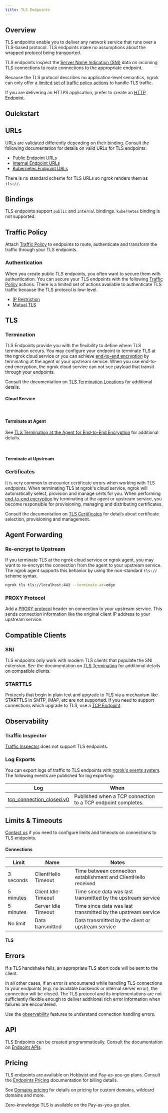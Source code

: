 ```yaml
---
title: TLS Endpoints
---
```



## Overview

TLS endpoints enable you to deliver any network service that runs over a
TLS-based protocol. TLS endpoints make no assumptions about the wrapped
protocol being transported.

TLS endpoints inspect the [Server Name Indication (SNI)](#sni)
data on incoming TLS connections to route connections to the appropriate
endpoint.

Because the TLS protocol describes no application-level semantics, ngrok can
only offer a [limited set of traffic policy actions](/traffic-policy/actions/)
to handle TLS traffic.

If you are delivering an HTTPS application, prefer to create an [HTTP
Endpoint](/universal-gateway/http/).

## Quickstart

<Tabs>
	<Tab title="Agent CLI">
		<CustomDomainAgentCliExample />
	</Tab>
	<Tab title="Agent Config">
		<CustomDomainAgentConfigExample />
	</Tab>
	<Tab title="SSH Reverse Tunnel">
		<CustomDomainSshExample />
	</Tab>
	<Tab title="Go">
		<CustomDomainGoSdkExample />
	</Tab>
	<Tab title="Javascript">
		<CustomDomainJavascriptSdkExample />
	</Tab>
	<Tab title="Python">
		<CustomDomainPythonSdkExample />
	</Tab>
	<Tab title="Rust">
		<CustomDomainRustSdkExample />
	</Tab>
	<Tab title="Kubernetes Controller">
		<CustomDomainKubernetesExample />
	</Tab>
</Tabs>

## URLs

URLs are validated differently depending on their
[binding](/universal-gateway/bindings). Consult the
following documentation for details on valid URLs for TLS endpoints:

- [Public Endpoint URLs](/universal-gateway/public-endpoints/#https-tls)
- [Internal Endpoint URLs](/universal-gateway/internal-endpoints/#urls)
- [Kubernetes Endpoint URLs](/universal-gateway/kubernetes-endpoints/#urls)

There is no standard scheme for TLS URLs so ngrok renders them as `tls://`.

## Bindings

TLS endpoints support `public` and `internal` bindings. `kubernetes` binding is
not supported.

## Traffic Policy

Attach [Traffic Policy](/traffic-policy/) to endpoints to route, authenticate
and transform the traffic through your TLS endpoints.

### Authentication

When you create public TLS endpoints, you often want to secure them with
authentication. You can secure your TLS endpoints with the following [Traffic
Policy](/traffic-policy/) actions. There is a limited set of actions available
to authenticate TLS traffic because the TLS protocol is low-level.

- [IP Restriction](/traffic-policy/actions/restrict-ips/)
- [Mutual TLS](/traffic-policy/actions/terminate-tls/)

## TLS

### Termination

TLS Endpoints provide you with the flexibility to define where TLS termination
occurs. You may configure your endpoint to terminate TLS at the ngrok cloud
service or you can achieve [end-to-end
encryption](/universal-gateway/tls-termination/#end-to-end-encryption)
by terminating at the agent or your upstream service. When you use end-to-end
encryption, the ngrok cloud service can not see payload that transit through
your endpoints.

Consult the documentation on [TLS Termination
Locations](/universal-gateway/tls-termination/#termination-location) for
additional details.

#### Cloud Service

<Tabs>
	<Tab title="Agent CLI">
		<CustomDomainAgentCliExample />
	</Tab>
	<Tab title="Agent Config">
		<CustomDomainAgentConfigExample />
	</Tab>
	<Tab title="SSH Reverse Tunnel">
		<CustomDomainSshExample />
	</Tab>
	<Tab title="Go">
		<CustomDomainGoSdkExample />
	</Tab>
	<Tab title="Javascript">
		<CustomDomainJavascriptSdkExample />
	</Tab>
	<Tab title="Python">
		<CustomDomainPythonSdkExample />
	</Tab>
	<Tab title="Rust">
		<CustomDomainRustSdkExample />
	</Tab>
	<Tab title="Kubernetes Controller">
		<CustomDomainKubernetesExample />
	</Tab>
</Tabs>

<br />

#### Terminate at Agent

See [TLS Termination at the Agent for End-to-End Encryption](/universal-gateway/tls-termination#end-to-end-encryption) for additional details.

<Tabs>
	<Tab title="Agent CLI">
		<AtAgentAgentCliExample />
	</Tab>
	<Tab title="Agent Config">
		<AtAgentAgentConfigExample />
	</Tab>
	<Tab title="SSH Reverse Tunnel">
		<AtAgentSshExample />
	</Tab>
	<Tab title="Go">
		<AtAgentGoSdkExample />
	</Tab>
	<Tab title="Javascript">
		<AtAgentJavascriptSdkExample />
	</Tab>
	<Tab title="Python">
		<AtAgentPythonSdkExample />
	</Tab>
	<Tab title="Rust">
		<AtAgentRustSdkExample />
	</Tab>
	<Tab title="Kubernetes Controller">
		<AtAgentKubernetesExample />
	</Tab>
</Tabs>

<br />

#### Terminate at Upstream

<Tabs>
	<Tab title="Agent CLI">
		<AtUpstreamAgentCliExample />
	</Tab>
	<Tab title="Agent Config">
		<AtUpstreamAgentConfigExample />
	</Tab>
	<Tab title="SSH Reverse Tunnel">
		<AtUpstreamSshExample />
	</Tab>
	<Tab title="Go">
		<AtUpstreamGoSdkExample />
	</Tab>
	<Tab title="Javascript">
		<AtUpstreamJavascriptSdkExample />
	</Tab>
	<Tab title="Python">
		<AtUpstreamPythonSdkExample />
	</Tab>
	<Tab title="Rust">
		<AtUpstreamRustSdkExample />
	</Tab>
	<Tab title="Kubernetes Controller">
		<AtUpstreamKubernetesExample />
	</Tab>
</Tabs>

### Certificates

It is very common to encounter certificate errors when working with TLS
endpoints. When terminating TLS at ngrok's cloud service, ngrok will
automatically select, provision and manage certs for you. When performing
[end-to-end
encryption](/universal-gateway/tls-termination/#end-to-end-encryption)
by terminating at the agent or upstream service, you become responsible for
provisioning, managing and distributing certificates.

Consult the documentation on [TLS
Certificates](/universal-gateway/tls-certificates/) for details about
certificate selection, provisioning and management.

## Agent Forwarding

### Re-encrypt to Upstream

If you terminate TLS at the ngrok cloud service or ngrok agent, you may want to
re-encrypt the connection from the agent to your upstream service. The ngrok
agent supports this behavior by using the non-standard `tls://` scheme syntax.

<Tabs>
<Tab title="Agent CLI">

```bash
ngrok tls tls://localhost:443 --terminate-at=edge
```

</Tab>
<Tab title="Agent Config">
<ReencryptUpstreamAgentConfigExample />
</Tab>
<Tab title="SSH Reverse Tunnel">
<ReencryptUpstreamSshExample />
</Tab>
<Tab title="Go">
<ReencryptUpstreamGoSdkExample />
</Tab>
<Tab title="Javascript">
<ReencryptUpstreamJavascriptSdkExample />
</Tab>
<Tab title="Python">
<ReencryptUpstreamPythonSdkExample />
</Tab>
<Tab title="Rust">
<ReencryptUpstreamRustSdkExample />
</Tab>
<Tab title="Kubernetes Controller">
<ReencryptUpstreamKubernetesExample />
</Tab>
</Tabs>

### PROXY Protocol

Add a [PROXY
protocol](https://www.haproxy.org/download/1.8/doc/proxy-protocol.txt) header
on connection to your upstream service. This sends connection information like
the original client IP address to your upstream service.

<Tabs>
	<Tab title="Agent CLI">
		<ProxyProtoAgentCliExample />
	</Tab>
	<Tab title="Agent Config">
		<ProxyProtoAgentConfigExample />
	</Tab>
	<Tab title="SSH Reverse Tunnel">
		<ProxyProtoSshExample />
	</Tab>
	<Tab title="Go">
		<ProxyProtoGoSdkExample />
	</Tab>
	<Tab title="Javascript">
		<ProxyProtoJavascriptSdkExample />
	</Tab>
	<Tab title="Python">
		<ProxyProtoPythonSdkExample />
	</Tab>
	<Tab title="Rust">
		<ProxyProtoRustSdkExample />
	</Tab>
	<Tab title="Kubernetes Controller">
		<ProxyProtoKubernetesExample />
	</Tab>
</Tabs>

## Compatible Clients

### SNI

TLS endpoints only work with modern TLS clients that populate the SNI
extension. See the documentation on [TLS
Termination](/universal-gateway/tls-termination/#sni) for additional
details on compatible clients.

### STARTTLS

Protocols that begin in plain text and upgrade to TLS via a mechanism like
STARTTLS in SMTP, IMAP, etc are not supported. If you need to support
connections which upgrade to TLS, use a [TCP
Endpoint](/universal-gateway/tcp/).

## Observability

### Traffic Inspector

[Traffic Inspector](/obs/traffic-inspection) does not support TLS endpoints.

### Log Exports

You can export logs of traffic to TLS endpoints with [ngrok's events
system](/obs/). The following events are published for log exporting:

| Log                                                                      | When                                                         |
| ------------------------------------------------------------------------ | ------------------------------------------------------------ |
| [tcp_connection_closed.v0](/obs/events/reference/#tcp-connection-closed) | Published when a TCP connection to a TCP endpoint completes. |

## Limits & Timeouts

[Contact us](mailto:support@ngrok.com) if you need to configure limits and
timeouts on connections to TLS endpoints.

#### Connections

| Limit     | Name                | Notes                                                          |
| --------- | ------------------- | -------------------------------------------------------------- |
| 3 seconds | ClientHello Timeout | Time between connection establishment and ClientHello received |
| 5 minutes | Client Idle Timeout | Time since data was last transmitted by the upstream service   |
| 5 minutes | Server Idle Timeout | Time since data was last transmitted by the upstream service   |
| No limit  | Data transmitted    | Data transmitted by the client or upstream service             |

#### TLS

<TlsLimits />

## Errors

If a TLS handshake fails, an appropriate TLS abort code will be sent to the
client.

In all other cases, if an error is encountered while handling TLS connections
to your endpoints (e.g. no available backends or internal server error), the
connection will be closed. The TLS protocol and its implementations are not
sufficiently flexible enough to deliver additional rich error information when
failures are encountered.

Use the [observability](#observability) features to understand connection
handling errors.

## API

TLS Endpoints can be created programmatically. Consult the documentation on
[Endpoint APIs](/api/resources/endpoints/).

## Pricing

TLS endpoints are available on Hobbyist and Pay-as-you-go plans. Consult the [Endpoints
Pricing](/universal-gateway/endpoints/#pricing) documentation for
billing details.

See [Domains pricing](/universal-gateway/domains/#pricing) for details on
pricing for custom domains, wildcard domains and more.

Zero-knowledge TLS is available on the Pay-as-you-go plan.
